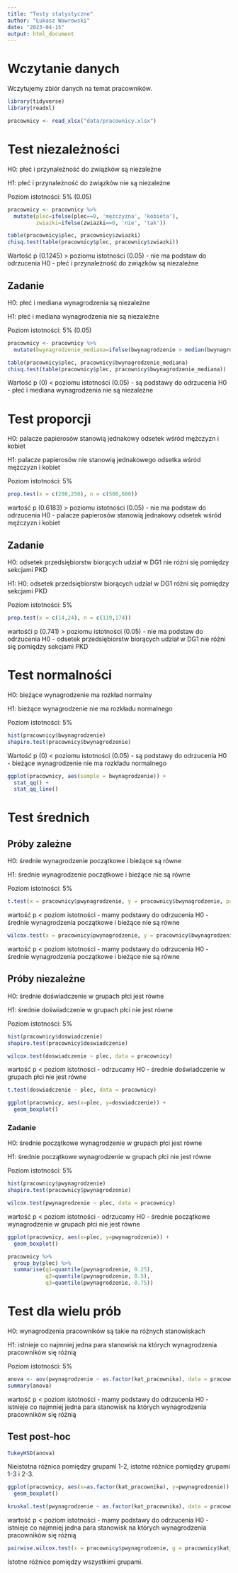 ```yaml
---
title: "Testy statystyczne"
author: "Łukasz Wawrowski"
date: "2023-04-15"
output: html_document
---
```


# Wczytanie danych

Wczytujemy zbiór danych na temat pracowników.

```r
library(tidyverse)
library(readxl)

pracownicy <- read_xlsx("data/pracownicy.xlsx")
```

# Test niezależności

H0: płeć i przynależność do związków są niezależne

H1: płeć i przynależność do związków nie są niezależne

Poziom istotności: 5% (0.05)

```r
pracownicy <- pracownicy %>% 
  mutate(plec=ifelse(plec==0, 'mężczyzna', 'kobieta'),
         zwiazki=ifelse(zwiazki==0, 'nie', 'tak'))

table(pracownicy$plec, pracownicy$zwiazki)
chisq.test(table(pracownicy$plec, pracownicy$zwiazki))
```

Wartość p (0.1245) > poziomu istotności (0.05) - nie ma podstaw do odrzucenia H0 - płeć i przynależność do związków są niezależne

## Zadanie

H0: płeć i mediana wynagrodzenia są niezależne

H1: płeć i mediana wynagrodzenia nie są niezależne

Poziom istotności: 5% (0.05)

```r
pracownicy <- pracownicy %>% 
  mutate(bwynagrodzenie_mediana=ifelse(bwynagrodzenie > median(bwynagrodzenie), '> mediany', '<= mediany'))

table(pracownicy$plec, pracownicy$bwynagrodzenie_mediana)
chisq.test(table(pracownicy$plec, pracownicy$bwynagrodzenie_mediana))
```

Wartość p (0) < poziomu istotności (0.05) - są podstawy do odrzucenia H0 - płeć i mediana wynagrodzenia nie są niezależne

# Test proporcji

H0: palacze papierosów stanowią jednakowy odsetek wśród mężczyzn i kobiet

H1: palacze papierosów nie stanowią jednakowego odsetka wśród mężczyzn i kobiet

Poziom istotności: 5%

```r
prop.test(x = c(200,250), n = c(500,600))
```

wartość p (0.6183) > poziomu istotności (0.05) - nie ma podstaw do odrzucenia H0 - palacze papierosów stanowią jednakowy odsetek wśród mężczyzn i kobiet

## Zadanie

H0: odsetek przedsiębiorstw biorących udział w DG1 nie różni się pomiędzy sekcjami PKD

H1: H0: odsetek przedsiębiorstw biorących udział w DG1 różni się pomiędzy sekcjami PKD

Poziom istotności: 5%

```r
prop.test(x = c(14,24), n = c(119,174))
```

wartośći p (0.741) > poziomu istotności (0.05) - nie ma podstaw do odrzucenia H0 - odsetek przedsiębiorstw biorących udział w DG1 nie różni się pomiędzy sekcjami PKD

# Test normalności

H0: bieżące wynagrodzenie ma rozkład normalny

H1: bieżące wynagrodzenie nie ma rozkładu normalnego

Poziom istotności: 5%

```r
hist(pracownicy$bwynagrodzenie)
shapiro.test(pracownicy$bwynagrodzenie)
```

Wartość p (0) < poziomu istotności (0.05) - są podstawy do odrzucenia H0 -  bieżące wynagrodzenie nie ma rozkładu normalnego

```r
ggplot(pracownicy, aes(sample = bwynagrodzenie)) +
  stat_qq() +
  stat_qq_line()
```

# Test średnich

## Próby zależne

H0: średnie wynagrodzenie początkowe i bieżące są równe

H1: średnie wynagrodzenie początkowe i bieżące nie są równe

Poziom istotności: 5%

```r
t.test(x = pracownicy$pwynagrodzenie, y = pracownicy$bwynagrodzenie, paired = TRUE)
```

wartość p < poziom istotności - mamy podstawy do odrzucenia H0 - średnie wynagrodzenia początkowe i bieżące nie są równe

```r
wilcox.test(x = pracownicy$pwynagrodzenie, y = pracownicy$bwynagrodzenie, paired = TRUE)
```

wartość p < poziom istotności - mamy podstawy do odrzucenia H0 - średnie wynagrodzenia początkowe i bieżące nie są równe

## Próby niezależne

H0: średnie doświadczenie w grupach płci jest równe

H1: średnie doświadczenie w grupach płci nie jest równe

Poziom istotności: 5%

```r
hist(pracownicy$doswiadczenie)
shapiro.test(pracownicy$doswiadczenie)
```

```r
wilcox.test(doswiadczenie ~ plec, data = pracownicy)
```

wartość p < poziom istotności - odrzucamy H0 - średnie doświadczenie w grupach płci nie jest równe

```r
t.test(doswiadczenie ~ plec, data = pracownicy)
```

```r
ggplot(pracownicy, aes(x=plec, y=doswiadczenie)) +
  geom_boxplot()
```

### Zadanie

H0: średnie początkowe wynagrodzenie w grupach płci jest równe

H1: średnie początkowe wynagrodzenie w grupach płci nie jest równe

Poziom istotności: 5%

```r
hist(pracownicy$pwynagrodzenie)
shapiro.test(pracownicy$pwynagrodzenie)
```

```r
wilcox.test(pwynagrodzenie ~ plec, data = pracownicy)
```

wartość p < poziom istotności - odrzucamy H0 - średnie początkowe wynagrodzenie w grupach płci nie jest równe

```r
ggplot(pracownicy, aes(x=plec, y=pwynagrodzenie)) +
  geom_boxplot()
```

```r
pracownicy %>% 
  group_by(plec) %>% 
  summarise(q1=quantile(pwynagrodzenie, 0.25),
            q2=quantile(pwynagrodzenie, 0.5),
            q3=quantile(pwynagrodzenie, 0.75))
```

# Test dla wielu prób

H0: wynagrodzenia pracowników są takie na różnych stanowiskach

H1: istnieje co najmniej jedna para stanowisk na których wynagrodzenia pracowników się różnią

Poziom istotności: 5%

```r
anova <- aov(pwynagrodzenie ~ as.factor(kat_pracownika), data = pracownicy)
summary(anova)
```

wartość p < poziom istotności - mamy podstawy do odrzucenia H0 - istnieje co najmniej jedna para stanowisk na których wynagrodzenia pracowników się różnią

## Test post-hoc

```r
TukeyHSD(anova)
```

Nieistotna różnica pomiędzy grupami 1-2, istotne różnice pomiędzy grupami 1-3 i 2-3.

```r
ggplot(pracownicy, aes(x=as.factor(kat_pracownika), y=pwynagrodzenie)) +
  geom_boxplot()
```

```r
kruskal.test(pwynagrodzenie ~ as.factor(kat_pracownika), data = pracownicy)
```

wartość p < poziom istotności - mamy podstawy do odrzucenia H0 - istnieje co najmniej jedna para stanowisk na których wynagrodzenia pracowników się różnią

```r
pairwise.wilcox.test(x = pracownicy$pwynagrodzenie, g = pracownicy$kat_pracownika)
```

Istotne różnice pomiędzy wszystkimi grupami.
